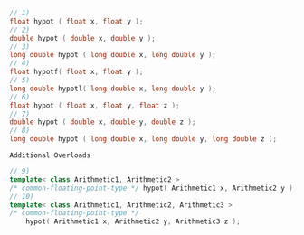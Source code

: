```cpp
// 1)
float hypot ( float x, float y );
// 2)
double hypot ( double x, double y );
// 3)
long double hypot ( long double x, long double y );
// 4)
float hypotf( float x, float y );
// 5)
long double hypotl( long double x, long double y );
// 6)
float hypot ( float x, float y, float z );
// 7)
double hypot ( double x, double y, double z );
// 8)
long double hypot ( long double x, long double y, long double z );
```

`Additional Overloads`

```cpp
// 9)
template< class Arithmetic1, Arithmetic2 >
/* common-floating-point-type */ hypot( Arithmetic1 x, Arithmetic2 y );
// 10)
template< class Arithmetic1, Arithmetic2, Arithmetic3 >
/* common-floating-point-type */
    hypot( Arithmetic1 x, Arithmetic2 y, Arithmetic3 z );
```